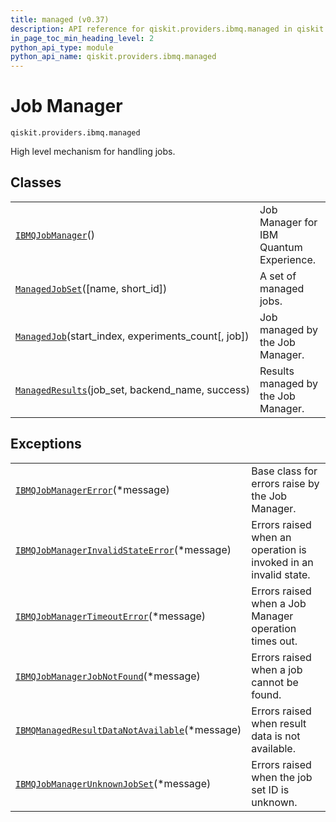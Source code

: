 ```yaml
---
title: managed (v0.37)
description: API reference for qiskit.providers.ibmq.managed in qiskit v0.37
in_page_toc_min_heading_level: 2
python_api_type: module
python_api_name: qiskit.providers.ibmq.managed
---
```


<span id="module-qiskit.providers.ibmq.managed" />

<span id="qiskit-providers-ibmq-managed" />

<span id="job-manager-qiskit-providers-ibmq-managed" />

# Job Manager

`qiskit.providers.ibmq.managed`

High level mechanism for handling jobs.

## Classes

|                                                                                                                                                   |                                         |
| ------------------------------------------------------------------------------------------------------------------------------------------------- | --------------------------------------- |
| [`IBMQJobManager`](qiskit.providers.ibmq.managed.IBMQJobManager "qiskit.providers.ibmq.managed.IBMQJobManager")()                                 | Job Manager for IBM Quantum Experience. |
| [`ManagedJobSet`](qiskit.providers.ibmq.managed.ManagedJobSet "qiskit.providers.ibmq.managed.ManagedJobSet")(\[name, short\_id])                  | A set of managed jobs.                  |
| [`ManagedJob`](qiskit.providers.ibmq.managed.ManagedJob "qiskit.providers.ibmq.managed.ManagedJob")(start\_index, experiments\_count\[, job])     | Job managed by the Job Manager.         |
| [`ManagedResults`](qiskit.providers.ibmq.managed.ManagedResults "qiskit.providers.ibmq.managed.ManagedResults")(job\_set, backend\_name, success) | Results managed by the Job Manager.     |

## Exceptions

|                                                                                                                                                                                     |                                                                 |
| ----------------------------------------------------------------------------------------------------------------------------------------------------------------------------------- | --------------------------------------------------------------- |
| [`IBMQJobManagerError`](qiskit.providers.ibmq.managed.IBMQJobManagerError "qiskit.providers.ibmq.managed.IBMQJobManagerError")(\*message)                                           | Base class for errors raise by the Job Manager.                 |
| [`IBMQJobManagerInvalidStateError`](qiskit.providers.ibmq.managed.IBMQJobManagerInvalidStateError "qiskit.providers.ibmq.managed.IBMQJobManagerInvalidStateError")(\*message)       | Errors raised when an operation is invoked in an invalid state. |
| [`IBMQJobManagerTimeoutError`](qiskit.providers.ibmq.managed.IBMQJobManagerTimeoutError "qiskit.providers.ibmq.managed.IBMQJobManagerTimeoutError")(\*message)                      | Errors raised when a Job Manager operation times out.           |
| [`IBMQJobManagerJobNotFound`](qiskit.providers.ibmq.managed.IBMQJobManagerJobNotFound "qiskit.providers.ibmq.managed.IBMQJobManagerJobNotFound")(\*message)                         | Errors raised when a job cannot be found.                       |
| [`IBMQManagedResultDataNotAvailable`](qiskit.providers.ibmq.managed.IBMQManagedResultDataNotAvailable "qiskit.providers.ibmq.managed.IBMQManagedResultDataNotAvailable")(\*message) | Errors raised when result data is not available.                |
| [`IBMQJobManagerUnknownJobSet`](qiskit.providers.ibmq.managed.IBMQJobManagerUnknownJobSet "qiskit.providers.ibmq.managed.IBMQJobManagerUnknownJobSet")(\*message)                   | Errors raised when the job set ID is unknown.                   |

